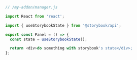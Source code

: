 ```js
// /my-addon/manager.js

import React from 'react';

import { useStorybookState } from '@storybook/api';

export const Panel = () => {
  const state = useStorybookState();

  return <div>do something with storybook's state</div>;
};
```